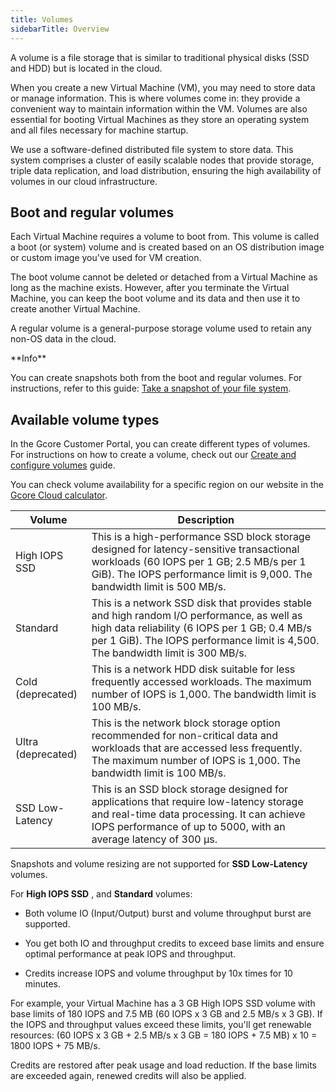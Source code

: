 ---
title: Volumes
sidebarTitle: Overview
---

A volume is a file storage that is similar to traditional physical disks (SSD and HDD) but is located in the cloud.

When you create a new Virtual Machine (VM), you may need to store data or manage information. This is where volumes come in: they provide a convenient way to maintain information within the VM. Volumes are also essential for booting Virtual Machines as they store an operating system and all files necessary for machine startup.

We use a software-defined distributed file system to store data. This system comprises a cluster of easily scalable nodes that provide storage, triple data replication, and load distribution, ensuring the high availability of volumes in our cloud infrastructure. 

## Boot and regular volumes

Each Virtual Machine requires a volume to boot from. This volume is called a boot (or system) volume and is created based on an OS distribution image or custom image you've used for VM creation.

The boot volume cannot be deleted or detached from a Virtual Machine as long as the machine exists. However, after you terminate the Virtual Machine, you can keep the boot volume and its data and then use it to create another Virtual Machine. 

A regular volume is a general-purpose storage volume used to retain any non-OS data in the cloud. 

<Info>
**Info**

You can create snapshots both from the boot and regular volumes. For instructions, refer to this guide: [Take a snapshot of your file system](/cloud/virtual-instances/snapshots/take-a-snapshot-of-your-file-system).
</Info>

## Available volume types

In the Gcore Customer Portal, you can create different types of volumes. For instructions on how to create a volume, check out our [Create and configure volumes](/cloud/virtual-instances/volumes/create-and-configure-volumes) guide.

You can check volume availability for a specific region on our website in the [Gcore Cloud calculator](https://gcore.com/pricing/cloud).

Volume | Description  
---|---  
High IOPS SSD | This is a high-performance SSD block storage designed for latency-sensitive transactional workloads (60 IOPS per 1 GB; 2.5 MB/s per 1 GiB). The IOPS performance limit is 9,000. The bandwidth limit is 500 MB/s.  
Standard | This is a network SSD disk that provides stable and high random I/O performance, as well as high data reliability (6 IOPS per 1 GB; 0.4 MB/s per 1 GiB). The IOPS performance limit is 4,500. The bandwidth limit is 300 MB/s.  
Cold (deprecated) | This is a network HDD disk suitable for less frequently accessed workloads. The maximum number of IOPS is 1,000. The bandwidth limit is 100 MB/s.   
Ultra (deprecated) | This is the network block storage option recommended for non-critical data and workloads that are accessed less frequently. The maximum number of IOPS is 1,000. The bandwidth limit is 100 MB/s.   
SSD Low-Latency | This is an SSD block storage designed for applications that require low-latency storage and real-time data processing. It can achieve IOPS performance of up to 5000, with an average latency of 300 µs.   
  
Snapshots and volume resizing are not supported for **SSD Low-Latency** volumes.

For **High IOPS SSD** , and **Standard** volumes:

  * Both volume IO (Input/Output) burst and volume throughput burst are supported.

  * You get both IO and throughput credits to exceed base limits and ensure optimal performance at peak IOPS and throughput.

  * Credits increase IOPS and volume throughput by 10x times for 10 minutes.




For example, your Virtual Machine has a 3 GB High IOPS SSD volume with base limits of 180 IOPS and 7.5 MB (60 IOPS x 3 GB and 2.5 MB/s x 3 GB). If the IOPS and throughput values ​​exceed these limits, you'll get renewable resources: (60 IOPS x 3 GB + 2.5 MB/s x 3 GB = 180 IOPS + 7.5 MB) x 10 = 1800 IOPS + 75 MB/s.

Credits are restored after peak usage and load reduction. If the base limits are exceeded again, renewed credits will also be applied.